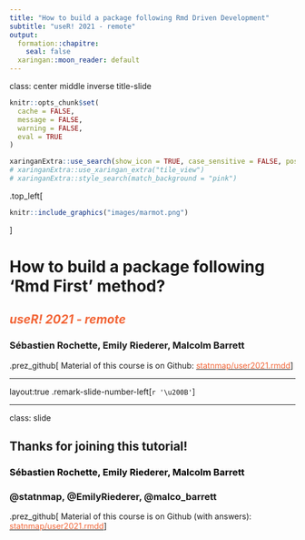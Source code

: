 ```yaml
---
title: "How to build a package following Rmd Driven Development"
subtitle: "useR! 2021 - remote"
output: 
  formation::chapitre:
    seal: false
  xaringan::moon_reader: default
---
```

class: center middle inverse title-slide

```r
knitr::opts_chunk$set(
  cache = FALSE,
  message = FALSE,
  warning = FALSE,
  eval = TRUE
)
```

```r
xaringanExtra::use_search(show_icon = TRUE, case_sensitive = FALSE, position = "top-right")
# xaringanExtra::use_xaringan_extra("tile_view")
# xaringanExtra::style_search(match_background = "pink")
```

<style>
.top_left {
    left: 0;
    position: absolute;
    top: 0;
}
.top_left img {
margin: 0;
}
</style>

.top_left[
```r
knitr::include_graphics("images/marmot.png")
```
]


# How to build a package following 'Rmd First' method?

## <span style='color:#f26537;'>_useR! 2021 - remote_</span> 

### Sébastien Rochette, Emily Riederer, Malcolm Barrett

.prez_github[
Material of this course is on Github: <a href="https://github.com/statnmap/user2021.rmdd" target='_blank'><span style='color:#f26537;'>statnmap/user2021.rmdd</span></a>
]

---

layout:true
.remark-slide-number-left[`r '\u200B'`]

---
class: slide

## Thanks for joining this tutorial!

### <span style="color:#000000">Sébastien Rochette, Emily Riederer, Malcolm Barrett</span>
### @statnmap, @EmilyRiederer, @malco_barrett

.prez_github[
Material of this course is on Github (with answers): <a href="https://github.com/statnmap/user2021.rmdd" target='_blank'><span style='color:#f26537;'>statnmap/user2021.rmdd</span></a>
]

